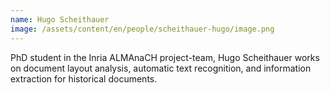 ```yaml
---
name: Hugo Scheithauer
image: /assets/content/en/people/scheithauer-hugo/image.png
---
```

PhD student in the Inria ALMAnaCH project-team, Hugo Scheithauer works on document layout analysis, automatic text recognition, and information extraction for historical documents.
